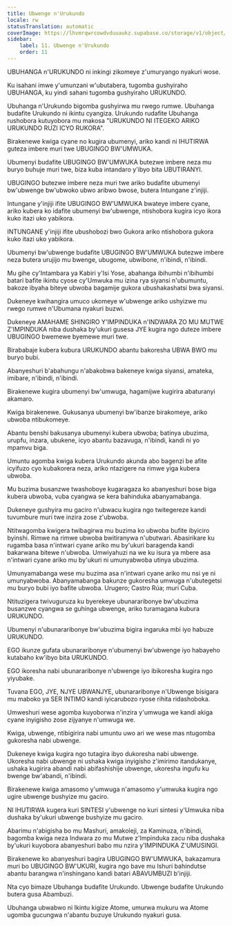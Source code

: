 ```yaml
---
title: Ubwenge n'Urukundo
locale: rw
statusTranslation: automatic
coverImage: https://lhvmrqwrcowdvduuaukz.supabase.co/storage/v1/object/public/strapi-uploads/small_cover-educacion-fundamental.webp-2d51a7828a2b1309555be27f7e2a61a0.webp
sidebar:
    label: 11. Ubwenge n'Urukundo
    order: 11
---
```

UBUHANGA n'URUKUNDO ni inkingi zikomeye z'umuryango nyakuri wose.

Ku isahani imwe y'umunzani w'ubutabera, tugomba gushyiraho UBUHANGA, ku yindi sahani tugomba gushyiraho URUKUNDO.

Ubuhanga n'Urukundo bigomba gushyirwa mu rwego rumwe. Ubuhanga budafite Urukundo ni ikintu cyangiza. Urukundo rudafite Ubuhanga rushobora kutuyobora mu makosa "URUKUNDO NI ITEGEKO ARIKO URUKUNDO RUZI ICYO RUKORA".

Birakenewe kwiga cyane no kugira ubumenyi, ariko kandi ni IHUTIRWA guteza imbere muri twe UBUGINGO BW'UMWUKA.

Ubumenyi budafite UBUGINGO BW'UMWUKA butezwe imbere neza mu buryo buhuje muri twe, biza kuba intandaro y'ibyo bita UBUTIRANYI.

UBUGINGO butezwe imbere neza muri twe ariko budafite ubumenyi bw'ubwenge bw'ubwoko ubwo aribwo bwose, butera Intungane z'injiji.

Intungane y'injiji ifite UBUGINGO BW'UMWUKA bwateye imbere cyane, ariko kubera ko idafite ubumenyi bw'ubwenge, ntishobora kugira icyo ikora kuko itazi uko yabikora.

INTUNGANE y'injiji ifite ubushobozi bwo Gukora ariko ntishobora gukora kuko itazi uko yabikora.

Ubumenyi bw'ubwenge budafite UBUGINGO BW'UMWUKA butezwe imbere neza butera urujijo mu bwenge, ubugome, ubwibone, n'ibindi, n'ibindi.

Mu gihe cy'Intambara ya Kabiri y'Isi Yose, abahanga ibihumbi n'ibihumbi batari bafite ikintu cyose cy'Umwuka mu izina rya siyansi n'ubumuntu, bakoze ibyaha biteye ubwoba bagamije gukora ubushakashatsi bwa siyansi.

Dukeneye kwihangira umuco ukomeye w'ubwenge ariko ushyizwe mu rwego rumwe n'Ubumana nyakuri buzwi.

Dukeneye AMAHAME SHINGIRO Y'IMPINDUKA n'INDWARA ZO MU MUTWE Z'IMPINDUKA niba dushaka by'ukuri gusesa JYE kugira ngo duteze imbere UBUGINGO bwemewe byemewe muri twe.

Birababaje kubera kubura URUKUNDO abantu bakoresha UBWA BWO mu buryo bubi.

Abanyeshuri b'abahungu n'abakobwa bakeneye kwiga siyansi, amateka, imibare, n'ibindi, n'ibindi.

Birakenewe kugira ubumenyi bw'umwuga, hagamijwe kugirira abaturanyi akamaro.

Kwiga birakenewe. Gukusanya ubumenyi bw'ibanze birakomeye, ariko ubwoba ntibukomeye.

Abantu benshi bakusanya ubumenyi kubera ubwoba; batinya ubuzima, urupfu, inzara, ubukene, icyo abantu bazavuga, n'ibindi, kandi ni yo mpamvu biga.

Umuntu agomba kwiga kubera Urukundo akunda abo bagenzi be afite icyifuzo cyo kubakorera neza, ariko ntazigere na rimwe yiga kubera ubwoba.

Mu buzima busanzwe twashoboye kugaragaza ko abanyeshuri bose biga kubera ubwoba, vuba cyangwa se kera bahinduka abanyamabanga.

Dukeneye gushyira mu gaciro n'ubwacu kugira ngo twitegereze kandi tuvumbure muri twe inzira zose z'ubwoba.

Ntitwagomba kwigera twibagirwa mu buzima ko ubwoba bufite ibyiciro byinshi. Rimwe na rimwe ubwoba bwitiranywa n'ubutwari. Abasirikare ku rugamba basa n'intwari cyane ariko mu by'ukuri baragenda kandi bakarwana bitewe n'ubwoba. Umwiyahuzi na we ku isura ya mbere asa n'intwari cyane ariko mu by'ukuri ni umunyabwoba utinya ubuzima.

Umunyamabanga wese mu buzima asa n'intwari cyane ariko mu nsi ye ni umunyabwoba. Abanyamabanga bakunze gukoresha umwuga n'ubutegetsi mu buryo bubi iyo bafite ubwoba. Urugero; Castro Rúa; muri Cuba.

Ntituzigera twivuguruza ku byerekeye ubunararibonye bw'ubuzima busanzwe cyangwa se guhinga ubwenge, ariko turamagana kubura URUKUNDO.

Ubumenyi n'ubunararibonye bw'ubuzima bigira ingaruka mbi iyo habuze URUKUNDO.

EGO ikunze gufata ubunararibonye n'ubumenyi bw'ubwenge iyo habayeho kutabaho kw'ibyo bita URUKUNDO.

EGO ikoresha nabi ubunararibonye n'ubwenge iyo ibikoresha kugira ngo yiyubake.

Tuvana EGO, JYE, NJYE UBWANJYE, ubunararibonye n'Ubwenge bisigara mu maboko ya SER INTIMO kandi iyicarubozo ryose rihita ridashoboka.

Umweshuri wese agomba kuyoborwa n'inzira y'umwuga we kandi akiga cyane inyigisho zose zijyanye n'umwuga we.

Kwiga, ubwenge, ntibigirira nabi umuntu uwo ari we wese mas ntugomba gukoresha nabi ubwenge.

Dukeneye kwiga kugira ngo tutagira ibyo dukoresha nabi ubwenge. Ukoresha nabi ubwenge ni ushaka kwiga inyigisho z'imirimo itandukanye, ushaka kugirira abandi nabi abifashishije ubwenge, ukoresha ingufu ku bwenge bw'abandi, n'ibindi.

Birakenewe kwiga amasomo y'umwuga n'amasomo y'umwuka kugira ngo ugire ubwenge bushyize mu gaciro.

NI IHUTIRWA kugera kuri SINTESI y'ubwenge no kuri sintesi y'Umwuka niba dushaka by'ukuri ubwenge bushyize mu gaciro.

Abarimu n'abigisha bo mu Mashuri, amakoleji, za Kaminuza, n'ibindi, bagomba kwiga neza Indwara zo mu Mutwe z'Impinduka zacu niba dushaka by'ukuri kuyobora abanyeshuri babo mu nzira y'IMPINDUKA Z'UMUSINGI.

Birakenewe ko abanyeshuri bagira UBUGINGO BW'UMWUKA, bakazamura muri bo UBUGINGO BW'UKURI, kugira ngo bave mu Ishuri bahindutse abantu barangwa n'inshingano kandi batari ABAVUMBUZI b'injiji.

Nta cyo bimaze Ubuhanga budafite Urukundo. Ubwenge budafite Urukundo butera gusa Abambuzi.

Ubuhanga ubwabwo ni Ikintu kigize Atome, umurwa mukuru wa Atome ugomba gucungwa n'abantu buzuye Urukundo nyakuri gusa.

